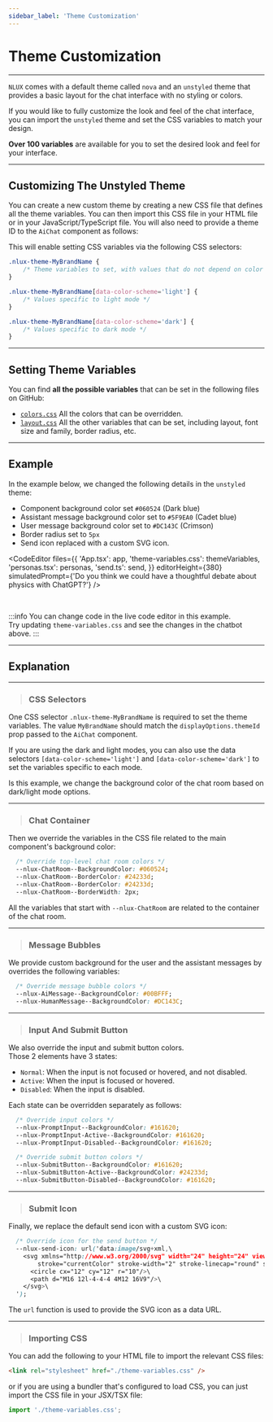 ```yaml
---
sidebar_label: 'Theme Customization'
---
```






# Theme Customization

---

`NLUX` comes with a default theme called `nova` and an `unstyled` theme that provides a basic layout for the chat
interface with no styling or colors.

If you would like to fully customize the look and feel of the chat interface, you can import the `unstyled`
theme and set the CSS variables to match your design.

**Over 100 variables** are available for you to set the desired look and feel for your interface.

---

## Customizing The Unstyled Theme
You can create a new custom theme by creating a new CSS file that defines all the theme variables. You can then import
this CSS file in your HTML file or in your JavaScript/TypeScript file. You will also need to provide a theme ID to the
`AiChat` component as follows:

<PlatformSelector reactJs={ThemeIdReactJs} javascript={ThemeIdJavaScript}/>

This will enable setting CSS variables via the following CSS selectors:

```css
.nlux-theme-MyBrandName {
    /* Theme variables to set, with values that do not depend on color scheme */
}

.nlux-theme-MyBrandName[data-color-scheme='light'] {
    /* Values specific to light mode */
}

.nlux-theme-MyBrandName[data-color-scheme='dark'] {
    /* Values specific to dark mode */
}
```

---

## Setting Theme Variables

You can find **all the possible variables** that can be set in the following files on GitHub:
* [`colors.css`](https://github.com/nlkitai/nlux/blob/latest/packages/css/themes/src/dev/colors.css) All the colors
that can be overridden.
* [`layout.css`](https://github.com/nlkitai/nlux/blob/latest/packages/css/themes/src/dev/layout.css) All the other
variables that can be set, including layout, font size and family, border radius, etc.

---

## Example

In the example below, we changed the following details in the `unstyled` theme:

* Component background color set `#060524` (Dark blue)
* Assistant message background color set to `#5F9EA0` (Cadet blue)
* User message background color set to `#DC143C` (Crimson)
* Border radius set to `5px`
* Send icon replaced with a custom SVG icon.

<CodeEditor
    files={{
        'App.tsx': app,
        'theme-variables.css': themeVariables,
        'personas.tsx': personas,
        'send.ts': send,
    }}
    editorHeight={380}
    simulatedPrompt={'Do you think we could have a thoughtful debate about physics with ChatGPT?'}
/>

<br />

:::info
You can change code in the live code editor in this example.<br />
Try updating `theme-variables.css` and see the changes in the chatbot above.
:::

---

## Explanation

---

> ### CSS Selectors

One CSS selector `.nlux-theme-MyBrandName` is required to set the theme variables. The value `MyBrandName` should match
the `displayOptions.themeId` prop passed to the `AiChat` component.

If you are using the dark and light modes, you can also use the data selectors `[data-color-scheme='light']` and
`[data-color-scheme='dark']` to set the variables specific to each mode.

Is this example, we change the background color of the chat room based on dark/light mode options.

---

> ### Chat Container

Then we override the variables in the CSS file related to the main component's background color:

```css
  /* Override top-level chat room colors */
  --nlux-ChatRoom--BackgroundColor: #060524;
  --nlux-ChatRoom--BorderColor: #24233d;
  --nlux-ChatRoom--BorderColor: #24233d;
  --nlux-ChatRoom--BorderWidth: 2px;
```

All the variables that start with `--nlux-ChatRoom` are related to the container of the chat room.

---

> ### Message Bubbles

We provide custom background for the user and the assistant messages by overrides the following variables:

```css
  /* Override message bubble colors */
  --nlux-AiMessage--BackgroundColor: #00BFFF;
  --nlux-HumanMessage--BackgroundColor: #DC143C;
```

---

> ### Input And Submit Button

We also override the input and submit button colors.<br />
Those 2 elements have 3 states:

* `Normal`: When the input is not focused or hovered, and not disabled.
* `Active`: When the input is focused or hovered.
* `Disabled`: When the input is disabled.

Each state can be overridden separately as follows:

```css
  /* Override input colors */
  --nlux-PromptInput--BackgroundColor: #161620;
  --nlux-PromptInput-Active--BackgroundColor: #161620;
  --nlux-PromptInput-Disabled--BackgroundColor: #161620;

  /* Override submit button colors */
  --nlux-SubmitButton--BackgroundColor: #161620;
  --nlux-SubmitButton-Active--BackgroundColor: #24233d;
  --nlux-SubmitButton-Disabled--BackgroundColor: #161620;
```

---

> ### Submit Icon

Finally, we replace the default send icon with a custom SVG icon:

```css
  /* Override icon for the send button */
  --nlux-send-icon: url('data:image/svg+xml,\
    <svg xmlns="http://www.w3.org/2000/svg" width="24" height="24" viewBox="0 0 24 24" fill="none" \
        stroke="currentColor" stroke-width="2" stroke-linecap="round" stroke-linejoin="round">\
      <circle cx="12" cy="12" r="10"/>\
      <path d="M16 12l-4-4-4 4M12 16V9"/>\
    </svg>\
  ');
```

The `url` function is used to provide the SVG icon as a data URL.

---

> ### Importing CSS

You can add the following to your HTML file to import the relevant CSS files:

```html
<link rel="stylesheet" href="./theme-variables.css" />
```

or if you are using a bundler that's configured to load CSS, you can just import the CSS file in your JSX/TSX file:

```js
import './theme-variables.css';
```
